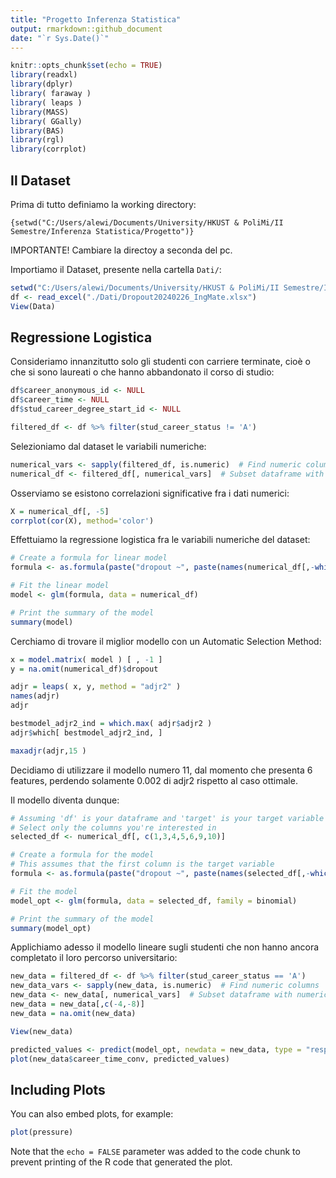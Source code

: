 ---
title: "Progetto Inferenza Statistica"
output: rmarkdown::github_document
date: "`r Sys.Date()`"
---

```{r setup, include=FALSE}
knitr::opts_chunk$set(echo = TRUE)
library(readxl)
library(dplyr)
library( faraway )
library( leaps )
library(MASS)
library( GGally)
library(BAS)
library(rgl)
library(corrplot)
```

## Il Dataset

Prima di tutto definiamo la working directory:

`{setwd("C:/Users/alewi/Documents/University/HKUST & PoliMi/II Semestre/Inferenza Statistica/Progetto")}`

IMPORTANTE! Cambiare la directoy a seconda del pc.

Importiamo il Dataset, presente nella cartella `Dati/`:

```{r setup, include=FALSE}
setwd("C:/Users/alewi/Documents/University/HKUST & PoliMi/II Semestre/Inferenza Statistica/Progetto")
df <- read_excel("./Dati/Dropout20240226_IngMate.xlsx")
View(Data)
```

## Regressione Logistica

Consideriamo innanzitutto solo gli studenti con carriere terminate, cioè o che si sono laureati o che hanno abbandonato il corso di studio:

```{r setup}
df$career_anonymous_id <- NULL
df$career_time <- NULL
df$stud_career_degree_start_id <- NULL

filtered_df <- df %>% filter(stud_career_status != 'A')
```

Selezioniamo dal dataset le variabili numeriche:

```{r setup}
numerical_vars <- sapply(filtered_df, is.numeric)  # Find numeric columns
numerical_df <- filtered_df[, numerical_vars]  # Subset dataframe with numeric columns

```

Osserviamo se esistono correlazioni significative fra i dati numerici:

```{r, echo=FALSE}
X = numerical_df[, -5]
corrplot(cor(X), method='color')
```

Effettuiamo la regressione logistica fra le variabili numeriche del dataset:

```{r}
# Create a formula for linear model
formula <- as.formula(paste("dropout ~", paste(names(numerical_df[,-which(names(numerical_df) == "dropout")]), collapse = " + ")))

# Fit the linear model
model <- glm(formula, data = numerical_df)

# Print the summary of the model
summary(model)
```

Cerchiamo di trovare il miglior modello con un Automatic Selection Method:
```{r}
x = model.matrix( model ) [ , -1 ]
y = na.omit(numerical_df)$dropout

adjr = leaps( x, y, method = "adjr2" )
names(adjr)
adjr

bestmodel_adjr2_ind = which.max( adjr$adjr2 )
adjr$which[ bestmodel_adjr2_ind, ] 

maxadjr(adjr,15 )
```
Decidiamo di utilizzare il modello numero 11, dal momento che presenta 6 features, perdendo solamente 0.002 di adjr2 rispetto al caso ottimale. 

Il modello diventa dunque: 

```{r}
# Assuming 'df' is your dataframe and 'target' is your target variable
# Select only the columns you're interested in
selected_df <- numerical_df[, c(1,3,4,5,6,9,10)]

# Create a formula for the model
# This assumes that the first column is the target variable
formula <- as.formula(paste("dropout ~", paste(names(selected_df[,-which(names(selected_df) == "dropout")]), collapse = " + ")))

# Fit the model
model_opt <- glm(formula, data = selected_df, family = binomial)

# Print the summary of the model
summary(model_opt)
```
Applichiamo adesso il modello lineare sugli studenti che non hanno ancora completato il loro percorso universitario: 

```{r}
new_data = filtered_df <- df %>% filter(stud_career_status == 'A')
new_data_vars <- sapply(new_data, is.numeric)  # Find numeric columns
new_data <- new_data[, numerical_vars]  # Subset dataframe with numeric columns
new_data = new_data[,c(-4,-8)]
new_data = na.omit(new_data)

View(new_data)

predicted_values <- predict(model_opt, newdata = new_data, type = "response")
plot(new_data$career_time_conv, predicted_values)
```
## Including Plots

You can also embed plots, for example:

```{r pressure, echo=FALSE}
plot(pressure)
```

Note that the `echo = FALSE` parameter was added to the code chunk to prevent printing of the R code that generated the plot.
